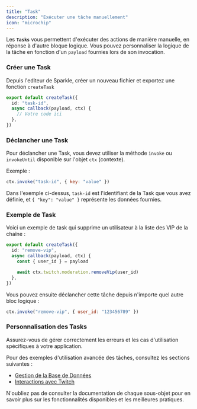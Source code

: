 ```yaml
---
title: "Task"
description: "Exécuter une tâche manuellement"
icon: "microchip"
---
```


Les **`Tasks`** vous permettent d'exécuter des actions de manière manuelle, en réponse à d'autre bloque logique. Vous pouvez personnaliser la logique de la tâche en fonction d'un `payload` fournies lors de son invocation.

### Créer une Task

Depuis l'editeur de Sparkle, créer un nouveau fichier et exportez une fonction `createTask`

```typescript
export default createTask({
  id: "task-id",
  async callback(payload, ctx) {
    // Votre code ici
  },
})
```

### Déclancher une Task

Pour déclancher une Task, vous devez utiliser la méthode `invoke` ou `invokeUntil` disponible sur l'objet `ctx` (contexte).

Exemple :

```javascript
ctx.invoke("task-id", { key: "value" })
```

Dans l'exemple ci-dessus, `task-id` est l'identifiant de la Task que vous avez définie, et `{ "key": "value" }` représente les données fournies.

### Exemple de Task

Voici un exemple de task qui supprime un utilisateur à la liste des VIP de la chaîne :

```typescript remove-vip
export default createTask({
  id: "remove-vip",
  async callback(payload, ctx) {
    const { user_id } = payload

    await ctx.twitch.moderation.removeVip(user_id)
  },
})
```

Vous pouvez ensuite déclancher cette tâche depuis n'importe quel autre bloc logique :

```javascript
ctx.invoke("remove-vip", { user_id: "123456789" })
```

### Personnalisation des Tasks

Assurez-vous de gérer correctement les erreurs et les cas d'utilisation spécifiques à votre application.

Pour des exemples d'utilisation avancée des tâches, consultez les sections suivantes :

- [Gestion de la Base de Données](/docs/database)
- [Interactions avec Twitch](/docs/twitch)

N'oubliez pas de consulter la documentation de chaque sous-objet pour en savoir plus sur les fonctionnalités disponibles et les meilleures pratiques.
